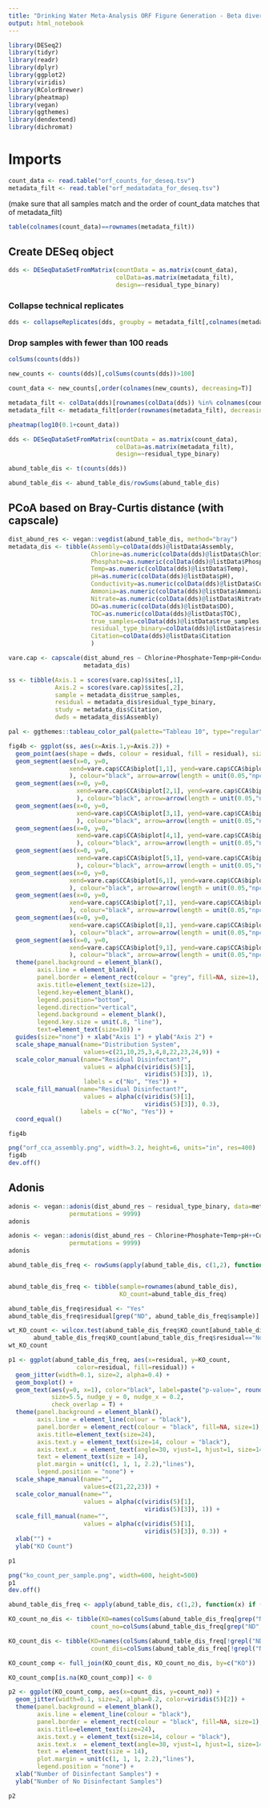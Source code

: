 ```yaml
---
title: "Drinking Water Meta-Analysis ORF Figure Generation - Beta diversity"
output: html_notebook
---
```


```r
library(DESeq2)
library(tidyr)
library(readr)
library(dplyr)
library(ggplot2)
library(viridis)
library(RColorBrewer)
library(pheatmap)
library(vegan)
library(ggthemes)
library(dendextend)
library(dichromat)
```

# Imports

```r
count_data <- read.table("orf_counts_for_deseq.tsv")
metadata_filt <- read.table("orf_medatadata_for_deseq.tsv")
```

(make sure that all samples match and the order of count_data matches that of metadata_filt)
```r
table(colnames(count_data)==rownames(metadata_filt))
```

## Create DESeq object
```r
dds <- DESeqDataSetFromMatrix(countData = as.matrix(count_data),
                              colData=as.matrix(metadata_filt),
                              design=~residual_type_binary)
```

### Collapse technical replicates
```r
dds <- collapseReplicates(dds, groupby = metadata_filt[,colnames(metadata_filt)=="sampling_replicates"])
```

### Drop samples with fewer than 100 reads
```r
colSums(counts(dds))
```

```r
new_counts <- counts(dds)[,colSums(counts(dds))>100]
```

```r
count_data <- new_counts[,order(colnames(new_counts), decreasing=T)]

metadata_filt <- colData(dds)[rownames(colData(dds)) %in% colnames(count_data),]
metadata_filt <- metadata_filt[order(rownames(metadata_filt), decreasing=T),]
```

```r
pheatmap(log10(0.1+count_data))
```



```r
dds <- DESeqDataSetFromMatrix(countData = as.matrix(count_data),
                              colData=as.matrix(metadata_filt),
                              design=~residual_type_binary)
```



```r
abund_table_dis <- t(counts(dds))

abund_table_dis <- abund_table_dis/rowSums(abund_table_dis)
```

## PCoA based on Bray-Curtis distance (with capscale)

```r
dist_abund_res <- vegan::vegdist(abund_table_dis, method="bray")
metadata_dis <- tibble(Assembly=colData(dds)@listData$Assembly,
                       Chlorine=as.numeric(colData(dds)@listData$Chlorine),
                       Phosphate=as.numeric(colData(dds)@listData$Phosphate),
                       Temp=as.numeric(colData(dds)@listData$Temp),
                       pH=as.numeric(colData(dds)@listData$pH),
                       Conductivity=as.numeric(colData(dds)@listData$Conductivity),
                       Ammonia=as.numeric(colData(dds)@listData$Ammonia),
                       Nitrate=as.numeric(colData(dds)@listData$Nitrate),
                       DO=as.numeric(colData(dds)@listData$DO),
                       TOC=as.numeric(colData(dds)@listData$TOC),
                       true_samples=colData(dds)@listData$true_samples,
                       residual_type_binary=colData(dds)@listData$residual_type_binary,
                       Citation=colData(dds)@listData$Citation
                       )
```

```r
vare.cap <- capscale(dist_abund_res ~ Chlorine+Phosphate+Temp+pH+Conductivity+Ammonia+Nitrate+DO+TOC, 
                     metadata_dis)
```

```r
ss <- tibble(Axis.1 = scores(vare.cap)$sites[,1],
             Axis.2 = scores(vare.cap)$sites[,2],
             sample = metadata_dis$true_samples,
             residual = metadata_dis$residual_type_binary,
             study = metadata_dis$Citation,
             dwds = metadata_dis$Assembly)
```


```r
pal <- ggthemes::tableau_color_pal(palette="Tableau 10", type="regular")

fig4b <- ggplot(ss, aes(x=Axis.1,y=Axis.2)) + 
  geom_point(aes(shape = dwds, colour = residual, fill = residual), size=2) +
  geom_segment(aes(x=0, y=0,
                 xend=vare.cap$CCA$biplot[1,1], yend=vare.cap$CCA$biplot[1,2],
                 ), colour="black", arrow=arrow(length = unit(0.05,"npc"))) +
  geom_segment(aes(x=0, y=0,
                   xend=vare.cap$CCA$biplot[2,1], yend=vare.cap$CCA$biplot[2,2],
                   ), colour="black", arrow=arrow(length = unit(0.05,"npc"))) +
  geom_segment(aes(x=0, y=0,
                   xend=vare.cap$CCA$biplot[3,1], yend=vare.cap$CCA$biplot[3,2],
                   ), colour="black", arrow=arrow(length = unit(0.05,"npc"))) +
  geom_segment(aes(x=0, y=0,
                   xend=vare.cap$CCA$biplot[4,1], yend=vare.cap$CCA$biplot[4,2],
                   ), colour="black", arrow=arrow(length = unit(0.05,"npc"))) +
  geom_segment(aes(x=0, y=0,
                   xend=vare.cap$CCA$biplot[5,1], yend=vare.cap$CCA$biplot[5,2],
                   ), colour="black", arrow=arrow(length = unit(0.05,"npc"))) +
  geom_segment(aes(x=0, y=0,
                 xend=vare.cap$CCA$biplot[6,1], yend=vare.cap$CCA$biplot[6,2],
                 ), colour="black", arrow=arrow(length = unit(0.05,"npc"))) +
  geom_segment(aes(x=0, y=0,
                 xend=vare.cap$CCA$biplot[7,1], yend=vare.cap$CCA$biplot[7,2],
                 ), colour="black", arrow=arrow(length = unit(0.05,"npc"))) +
  geom_segment(aes(x=0, y=0,
                 xend=vare.cap$CCA$biplot[8,1], yend=vare.cap$CCA$biplot[8,2],
                 ), colour="black", arrow=arrow(length = unit(0.05,"npc"))) +
  geom_segment(aes(x=0, y=0,
                 xend=vare.cap$CCA$biplot[9,1], yend=vare.cap$CCA$biplot[9,2],
                 ), colour="black", arrow=arrow(length = unit(0.05,"npc"))) +
  theme(panel.background = element_blank(), 
        axis.line = element_blank(),
        panel.border = element_rect(colour = "grey", fill=NA, size=1),
        axis.title=element_text(size=12),
        legend.key=element_blank(),
        legend.position="bottom",
        legend.direction="vertical",
        legend.background = element_blank(),
        legend.key.size = unit(.8, "line"),
        text=element_text(size=10)) + 
  guides(size="none") + xlab("Axis 1") + ylab("Axis 2") + 
  scale_shape_manual(name="Distribution System",
                     values=c(21,10,25,3,4,8,22,23,24,9)) +
  scale_color_manual(name="Residual Disinfectant?",
                     values = alpha(c(viridis(5)[1],
                                      viridis(5)[3]), 1),
                     labels = c("No", "Yes")) + 
  scale_fill_manual(name="Residual Disinfectant?",
                     values = alpha(c(viridis(5)[1],
                                      viridis(5)[3]), 0.3),
                    labels = c("No", "Yes")) + 
  coord_equal()

fig4b
```

```r
png("orf_cca_assembly.png", width=3.2, height=6, units="in", res=400)
fig4b
dev.off()
```



## Adonis

```r
adonis <- vegan::adonis(dist_abund_res ~ residual_type_binary, data=metadata_dis, 
                 permutations = 9999)
adonis
```




```r
adonis <- vegan::adonis(dist_abund_res ~ Chlorine+Phosphate+Temp+pH++Conductivity+Ammonia+Nitrate+DO+TOC+Assembly, data=metadata_dis, 
                 permutations = 9999)
adonis
```

```r
abund_table_dis_freq <- rowSums(apply(abund_table_dis, c(1,2), function(x) if (x>0) {x=1} else {x=0}))


abund_table_dis_freq <- tibble(sample=rownames(abund_table_dis),
                               KO_count=abund_table_dis_freq)

abund_table_dis_freq$residual <- "Yes"
abund_table_dis_freq$residual[grep("ND", abund_table_dis_freq$sample)] <- "No"
```

```r
wt_KO_count <- wilcox.test(abund_table_dis_freq$KO_count[abund_table_dis_freq$residual=="Yes"],
       abund_table_dis_freq$KO_count[abund_table_dis_freq$residual=="No"])
wt_KO_count
```


```r
p1 <- ggplot(abund_table_dis_freq, aes(x=residual, y=KO_count, 
                   color=residual, fill=residual)) +
  geom_jitter(width=0.1, size=2, alpha=0.4) +
  geom_boxplot() +
  geom_text(aes(y=0, x=1), color="black", label=paste("p-value=", round(wt_KO_count$p.value, 4), sep=""), 
            size=5.5, nudge_y = 0, nudge_x = 0.2,
            check_overlap = T) +
  theme(panel.background = element_blank(), 
        axis.line = element_line(colour = "black"), 
        panel.border = element_rect(colour = "black", fill=NA, size=1), 
        axis.title=element_text(size=24), 
        axis.text.y = element_text(size=14, colour = "black"),
        axis.text.x  = element_text(angle=30, vjust=1, hjust=1, size=14, face="italic", colour="black"),
        text = element_text(size = 14),
        plot.margin = unit(c(1, 1, 1, 2.2),"lines"),
        legend.position = "none") +
  scale_shape_manual(name="",
                     values=c(21,22,23)) +
  scale_color_manual(name="",
                     values = alpha(c(viridis(5)[1],
                                      viridis(5)[3]), 1)) + 
  scale_fill_manual(name="",
                     values = alpha(c(viridis(5)[1],
                                      viridis(5)[3]), 0.3)) + 
  xlab("") +
  ylab("KO Count")

p1
```

```r
png("ko_count_per_sample.png", width=600, height=500)
p1
dev.off()
```


```r
abund_table_dis_freq <- apply(abund_table_dis, c(1,2), function(x) if (x>0) {x=1} else {x=0})

KO_count_no_dis <- tibble(KO=names(colSums(abund_table_dis_freq[grep("ND", rownames(abund_table_dis_freq)),])),
                       count_no=colSums(abund_table_dis_freq[grep("ND", rownames(abund_table_dis_freq)),]))

KO_count_dis <- tibble(KO=names(colSums(abund_table_dis_freq[!grepl("ND", rownames(abund_table_dis_freq)),])),
                       count_dis=colSums(abund_table_dis_freq[!grepl("ND", rownames(abund_table_dis_freq)),]))

KO_count_comp <- full_join(KO_count_dis, KO_count_no_dis, by=c("KO"))

KO_count_comp[is.na(KO_count_comp)] <- 0
```

```r
p2 <- ggplot(KO_count_comp, aes(x=count_dis, y=count_no)) +
  geom_jitter(width=0.1, size=2, alpha=0.2, color=viridis(5)[2]) +
  theme(panel.background = element_blank(), 
        axis.line = element_line(colour = "black"), 
        panel.border = element_rect(colour = "black", fill=NA, size=1), 
        axis.title=element_text(size=24), 
        axis.text.y = element_text(size=14, colour = "black"),
        axis.text.x  = element_text(angle=30, vjust=1, hjust=1, size=14, face="italic", colour="black"),
        text = element_text(size = 14),
        plot.margin = unit(c(1, 1, 1, 2.2),"lines"),
        legend.position = "none") +
  xlab("Number of Disinfectant Samples") +
  ylab("Number of No Disinfectant Samples")

p2
```


